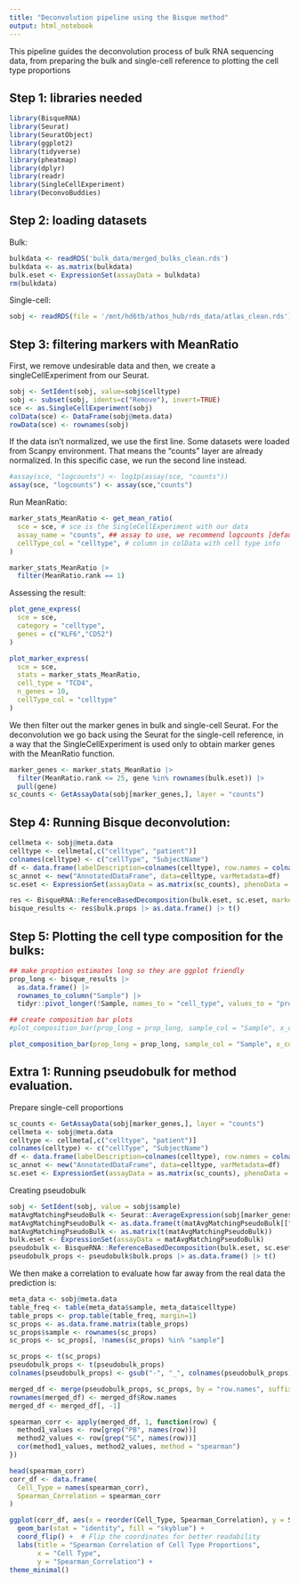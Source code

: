 ```yaml
---
title: "Deconvolution pipeline using the Bisque method"
output: html_notebook
---
```


This pipeline guides the deconvolution process of bulk RNA sequencing data, from preparing the bulk and single-cell reference to plotting the cell type proportions

## Step 1: libraries needed

```r
library(BisqueRNA)
library(Seurat)
library(SeuratObject)
library(ggplot2)
library(tidyverse)
library(pheatmap)
library(dplyr)
library(readr)
library(SingleCellExperiment)
library(DeconvoBuddies)
```

## Step 2: loading datasets

Bulk:

```r
bulkdata <- readRDS('bulk_data/merged_bulks_clean.rds')
bulkdata <- as.matrix(bulkdata)
bulk.eset <- ExpressionSet(assayData = bulkdata)
rm(bulkdata)
```

Single-cell:

```r
sobj <- readRDS(file = '/mnt/hd6tb/athos_hub/rds_data/atlas_clean.rds')
```

## Step 3: filtering markers with MeanRatio

First, we remove undesirable data and then, we create a singleCellExperiment from our Seurat.

```r
sobj <- SetIdent(sobj, value=sobj$celltype)
sobj <- subset(sobj, idents=c("Remove"), invert=TRUE)
sce <- as.SingleCellExperiment(sobj)
colData(sce) <- DataFrame(sobj@meta.data)
rowData(sce) <- rownames(sobj)
```

If the data isn't normalized, we use the first line. Some datasets were loaded from Scanpy environment. That means the "counts" layer are already normalized. In this specific case, we run the second line instead.

```r
#assay(sce, "logcounts") <- log1p(assay(sce, "counts"))
assay(sce, "logcounts") <- assay(sce,"counts")
```

Run MeanRatio:

```r
marker_stats_MeanRatio <- get_mean_ratio(
  sce = sce, # sce is the SingleCellExperiment with our data
  assay_name = "counts", ## assay to use, we recommend logcounts [default]
  cellType_col = "celltype", # column in colData with cell type info
)

marker_stats_MeanRatio |>
  filter(MeanRatio.rank == 1)
```

Assessing the result:

```r
plot_gene_express(
  sce = sce,
  category = "celltype",
  genes = c("KLF6","CD52")
)

plot_marker_express(
  sce = sce,
  stats = marker_stats_MeanRatio,
  cell_type = "TCD4",
  n_genes = 10,
  cellType_col = "celltype"
)
```

We then filter out the marker genes in bulk and single-cell Seurat. For the deconvolution we go back using the Seurat for the single-cell reference, in a way that the SingleCellExperiment is used only to obtain marker genes with the MeanRatio function.

```r
marker_genes <- marker_stats_MeanRatio |>
  filter(MeanRatio.rank <= 25, gene %in% rownames(bulk.eset)) |>
  pull(gene)
sc_counts <- GetAssayData(sobj[marker_genes,], layer = "counts")
```

## Step 4: Running Bisque deconvolution:

```r
cellmeta <- sobj@meta.data
celltype <- cellmeta[,c("celltype", "patient")]
colnames(celltype) <- c("cellType", "SubjectName")
df <- data.frame(labelDescription=colnames(celltype), row.names = colnames(celltype))
sc_annot <- new("AnnotatedDataFrame", data=celltype, varMetadata=df)
sc.eset <- ExpressionSet(assayData = as.matrix(sc_counts), phenoData = sc_annot)

res <- BisqueRNA::ReferenceBasedDecomposition(bulk.eset, sc.eset, markers=NULL, use.overlap=FALSE)
bisque_results <- res$bulk.props |> as.data.frame() |> t()
```

## Step 5: Plotting the cell type composition for the bulks:

```r
## make proption estimates long so they are ggplot friendly 
prop_long <- bisque_results |>
  as.data.frame() |>
  rownames_to_column("Sample") |>
  tidyr::pivot_longer(!Sample, names_to = "cell_type", values_to = "prop")

## create composition bar plots
#plot_composition_bar(prop_long = prop_long, sample_col = "Sample", x_col = "Dx")

plot_composition_bar(prop_long = prop_long, sample_col = "Sample", x_col = "Sample", add_text = FALSE)
```

## Extra 1: Running pseudobulk for method evaluation.

Prepare single-cell proportions

```r
sc_counts <- GetAssayData(sobj[marker_genes,], layer = "counts")
cellmeta <- sobj@meta.data
celltype <- cellmeta[,c("celltype", "patient")]
colnames(celltype) <- c("cellType", "SubjectName")
df <- data.frame(labelDescription=colnames(celltype), row.names = colnames(celltype))
sc_annot <- new("AnnotatedDataFrame", data=celltype, varMetadata=df)
sc.eset <- ExpressionSet(assayData = as.matrix(sc_counts), phenoData = sc_annot)
```

Creating pseudobulk

```r
sobj <- SetIdent(sobj, value = sobj$sample)
matAvgMatchingPseudoBulk <- Seurat::AverageExpression(sobj[marker_genes,], assays = "RNA", slot = "counts", return.seurat = F)
matAvgMatchingPseudoBulk <- as.data.frame(t(matAvgMatchingPseudoBulk[["RNA"]]))
matAvgMatchingPseudoBulk <- as.matrix(t(matAvgMatchingPseudoBulk))
bulk.eset <- ExpressionSet(assayData = matAvgMatchingPseudoBulk)
pseudobulk <- BisqueRNA::ReferenceBasedDecomposition(bulk.eset, sc.eset, markers=NULL, use.overlap=FALSE)
pseudobulk_props <- pseudobulk$bulk.props |> as.data.frame() |> t()
```

We then make a correlation to evaluate how far away from the real data the prediction is:

```r
meta_data <- sobj@meta.data
table_freq <- table(meta_data$sample, meta_data$celltype)
table_props <- prop.table(table_freq, margin=1)
sc_props <- as.data.frame.matrix(table_props)
sc_props$sample <- rownames(sc_props)
sc_props <- sc_props[, !names(sc_props) %in% "sample"]

sc_props <- t(sc_props)
pseudobulk_props <- t(pseudobulk_props)
colnames(pseudobulk_props) <- gsub("-", "_", colnames(pseudobulk_props))

merged_df <- merge(pseudobulk_props, sc_props, by = "row.names", suffixes = c("PB", "SC"))
rownames(merged_df) <- merged_df$Row.names
merged_df <- merged_df[, -1]

spearman_corr <- apply(merged_df, 1, function(row) {
  method1_values <- row[grep("PB", names(row))]
  method2_values <- row[grep("SC", names(row))]
  cor(method1_values, method2_values, method = "spearman")
})

head(spearman_corr)
corr_df <- data.frame(
  Cell_Type = names(spearman_corr),
  Spearman_Correlation = spearman_corr
)

ggplot(corr_df, aes(x = reorder(Cell_Type, Spearman_Correlation), y = Spearman_Correlation)) +
  geom_bar(stat = "identity", fill = "skyblue") +
  coord_flip() +  # Flip the coordinates for better readability
  labs(title = "Spearman Correlation of Cell Type Proportions",
       x = "Cell Type",
       y = "Spearman_Correlation") +
theme_minimal()

```

